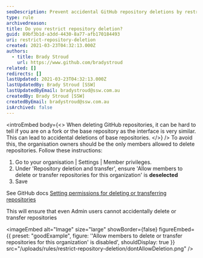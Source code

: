 ```yaml
---
seoDescription: Prevent accidental GitHub repository deletions by restricting access to only organization owners.
type: rule
archivedreason:
title: Do you restrict repository deletion?
guid: 89bf3b1d-a3dd-4430-8a77-afb170184493
uri: restrict-repository-deletion
created: 2021-03-23T04:32:13.000Z
authors:
  - title: Brady Stroud
    url: https://www.github.com/bradystroud
related: []
redirects: []
lastUpdated: 2021-03-23T04:32:13.000Z
lastUpdatedBy: Brady Stroud [SSW]
lastUpdatedByEmail: bradystroud@ssw.com.au
createdBy: Brady Stroud [SSW]
createdByEmail: bradystroud@ssw.com.au
isArchived: false
---
```


<introEmbed
  body={<>
When deleting GitHub repositories, it can be hard to tell if you are on a fork or the base repository as the interface is very similar. This can lead to accidental deletions of base repositories.
  </>}
/>
To avoid this, the organisation owners should be the only members allowed to delete repositories. Follow these instructions:

1. Go to your organisation | Settings | Member privileges.
2. Under 'Repository deletion and transfer', ensure 'Allow members to delete or transfer repositories for this organization' is **deselected**
3. Save

See GitHub docs [Setting permissions for deleting or transferring repositories](https://docs.github.com/en/github/setting-up-and-managing-organizations-and-teams/setting-permissions-for-deleting-or-transferring-repositories)

This will ensure that even Admin users cannot accidentally delete or transfer repositories

<imageEmbed
  alt="Image"
  size="large"
  showBorder={false}
  figureEmbed={{
    preset: "goodExample",
    figure: '\'Allow members to delete or transfer repositories for this organization\' is disabled',
    shouldDisplay: true
  }}
  src="/uploads/rules/restrict-repository-deletion/dontAllowDeletion.png"
/>
